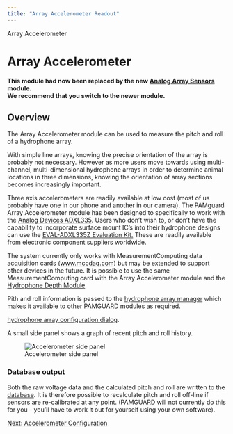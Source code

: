 ```yaml
---
title: "Array Accelerometer Readout"
---
```

 Array Accelerometer  

Array Accelerometer
===================

**This module had now been replaced by the new [Analog Array Sensors](../../analogarray/docs/analogarray.html) module.  
We recommend that you switch to the newer module.**

  

Overview
--------

The Array Accelerometer module can be used to measure the pitch and roll of a hydrophone array.

With simple line arrays, knowing the precise orientation of the array is probably not necessary. However as more users move towards using multi-channel, multi-dimensional hydrophone arrays in order to determine animal locations in three dimensions, knowing the orientation of array sections becomes increasingly important.

Three axis accelerometers are readily available at low cost (most of us probably have one in our phone and another in our camera). The PAMguard Array Accelerometer module has been designed to specifically to work with the [Analog Devices ADXL335](http://www.analog.com/en/mems-sensors/mems-inertial-sensors/adxl335/products/product.html). Users who don't wish to, or don't have the capability to incorporate surface mount IC's into their hydrophone designs can use the [EVAL-ADXL335Z Evaluation Kit.](http://www.analog.com/en/evaluation/eval-adxl335/eb.html) These are readily available from electronic component suppliers worldwide.

The system currently only works with MeasurementComputing data acquisition cards ([www.mccdaq.com](http://www.mccdaq.com)) but may be extended to support other devices in the future. It is possible to use the same MeasurementComputing card with the Array Accelerometer module and the [Hydrophone Depth Module](../../../utilities/depthreadout/docs/depth_overview.html)

Pith and roll information is passed to the [hydrophone array manager](../../../utilities/hydrophoneArrayManagerHelp/docs/Array_Overview.html) which makes it available to other PAMGUARD modules as required.

[hydrophone array configuration dialog](../../../utilities/hydrophoneArrayManagerHelp/docs/Array_Configuration.html).

A small side panel shows a graph of recent pitch and roll history.

  
![Accelerometer side panel](images/AccelSidePanel.png)  

### Database output

Both the raw voltage data and the calculated pitch and roll are written to the [database](../../generalDatabaseHelp/docs/database_database.html). It is therefore possible to recalculate pitch and roll off-line if sensors are re-calibrated at any point. (PAMGUARD will not currently do this for you - you'll have to work it out for yourself using your own software).  
  

[Next: Accelerometer Configuration](accelerometer_configuration.html)
